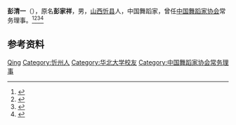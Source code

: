 '''彭清一'''（{{bd|1931年|}}），原名'''彭家祥'''，男，[[山西|山西]][[忻县|忻县]]人，中国舞蹈家，曾任[[中国舞蹈家协会|中国舞蹈家协会]]常务理事。<ref>{{Cite book|title=中国当代艺术界名人录|author=中国名人研究院编; 异天, 戈德主编|publisher=社会科学文献出版社|year=1993|isbn=|location=北京|pages=}}</ref><ref>{{Cite book|title=中国当代文化艺术名人大辞典|author=刘波主编|publisher=国际文化出版公司|year=1993|isbn=9787800493898|location=北京|pages=}}</ref><ref>{{Cite book|title=中国当代文艺名人辞典|author=谷向阳, 王庆新主编|publisher=学苑出版社|year=1994|isbn=|location=北京|pages=}}</ref><ref>{{Cite book|title=二十世纪中国名人辞典|author=蔡开松, 于信凤主编; 曾卓明, 周溯源, 赵书刚副主编|publisher=辽宁人民出版社|year=1991|isbn=|location=沈阳|pages=}}</ref>

== 参考资料 ==
{{reflist}}

{{中国人物小作品}}
{{Navboxes
| title  = 彭清一在[[中国舞蹈家协会|中国舞蹈家协会]]的职务
| list1  =
{{中国舞蹈家协会第四届理事会}}
}}

{{Authority control}}
{{DEFAULTSORT:Peng彭}}
[[Category:彭姓|Qing]]
[[Category:忻州人|Category:忻州人]]
[[Category:华北大学校友|Category:华北大学校友]]
[[Category:中国舞蹈家协会常务理事|Category:中国舞蹈家协会常务理事]]